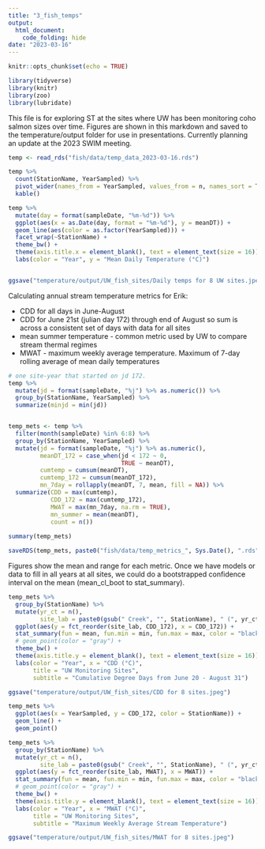 ```yaml
---
title: "3_fish_temps"
output: 
  html_document:
    code_folding: hide
date: "2023-03-16"
---
```


```r
knitr::opts_chunk$set(echo = TRUE)

library(tidyverse)
library(knitr)
library(zoo)
library(lubridate)
```

This file is for exploring ST at the sites where UW has been monitoring coho salmon sizes over time. Figures are shown in this markdown and saved to the temperature/output folder for use in presentations. Currently planning an update at the 2023 SWIM meeting.

```r
temp <- read_rds("fish/data/temp_data_2023-03-16.rds")

temp %>% 
  count(StationName, YearSampled) %>% 
  pivot_wider(names_from = YearSampled, values_from = n, names_sort = TRUE) %>% 
  kable()
```

```r

temp %>% 
  mutate(day = format(sampleDate, "%m-%d")) %>% 
  ggplot(aes(x = as.Date(day, format = "%m-%d"), y = meanDT)) + 
  geom_line(aes(color = as.factor(YearSampled))) +
  facet_wrap(~StationName) +
  theme_bw() +
  theme(axis.title.x = element_blank(), text = element_text(size = 16)) +
  labs(color = "Year", y = "Mean Daily Temperature (°C)")


ggsave("temperature/output/UW_fish_sites/Daily temps for 8 UW sites.jpeg")
```



Calculating annual stream temperature metrics for Erik:

* CDD for all days in June-August
* CDD for June 21st (julian day 172) through end of August so sum is across a consistent set of days with data for all sites
* mean summer temperature - common metric used by UW to compare stream thermal regimes
* MWAT - maximum weekly average temperature. Maximum of 7-day rolling average of mean daily temperatures 

```r

# one site-year that started on jd 172.
temp %>% 
  mutate(jd = format(sampleDate, "%j") %>% as.numeric()) %>% 
  group_by(StationName, YearSampled) %>% 
  summarize(minjd = min(jd))


temp_mets <- temp %>% 
  filter(month(sampleDate) %in% 6:8) %>%
  group_by(StationName, YearSampled) %>% 
  mutate(jd = format(sampleDate, "%j") %>% as.numeric(),
         meanDT_172 = case_when(jd < 172 ~ 0,
                                TRUE ~ meanDT),
         cumtemp = cumsum(meanDT),
         cumtemp_172 = cumsum(meanDT_172),
         mn_7day = rollapply(meanDT, 7, mean, fill = NA)) %>% 
  summarize(CDD = max(cumtemp),
            CDD_172 = max(cumtemp_172),
            MWAT = max(mn_7day, na.rm = TRUE),
            mn_summer = mean(meanDT),
            count = n())
  
summary(temp_mets)

saveRDS(temp_mets, paste0("fish/data/temp_metrics_", Sys.Date(), ".rds"))
```


Figures show the mean and range for each metric. Once we have models or data to fill in all years at all sites, we could do a bootstrapped confidence interval on the mean (mean_cl_boot to stat_summary). 

```r

temp_mets %>% 
  group_by(StationName) %>% 
  mutate(yr_ct = n(),
         site_lab = paste0(gsub(" Creek", "", StationName), " (", yr_ct, ")")) %>% 
  ggplot(aes(y = fct_reorder(site_lab, CDD_172), x = CDD_172)) +
  stat_summary(fun = mean, fun.min = min, fun.max = max, color = "black") +
  # geom_point(color = "gray") +
  theme_bw() +
  theme(axis.title.y = element_blank(), text = element_text(size = 16)) +
  labs(color = "Year", x = "CDD (°C)",
       title = "UW Monitoring Sites",
       subtitle = "Cumulative Degree Days from June 20 - August 31")

ggsave("temperature/output/UW_fish_sites/CDD for 8 sites.jpeg")

temp_mets %>% 
  ggplot(aes(x = YearSampled, y = CDD_172, color = StationName)) +
  geom_line() +
  geom_point()

```


```r

temp_mets %>% 
  group_by(StationName) %>% 
  mutate(yr_ct = n(),
         site_lab = paste0(gsub(" Creek", "", StationName), " (", yr_ct, ")")) %>% 
  ggplot(aes(y = fct_reorder(site_lab, MWAT), x = MWAT)) +
  stat_summary(fun = mean, fun.min = min, fun.max = max, color = "black") +
  # geom_point(color = "gray") +
  theme_bw() +
  theme(axis.title.y = element_blank(), text = element_text(size = 16)) +
  labs(color = "Year", x = "MWAT (°C)",
       title = "UW Monitoring Sites",
       subtitle = "Maximum Weekly Average Stream Temperature")

ggsave("temperature/output/UW_fish_sites/MWAT for 8 sites.jpeg")


```
